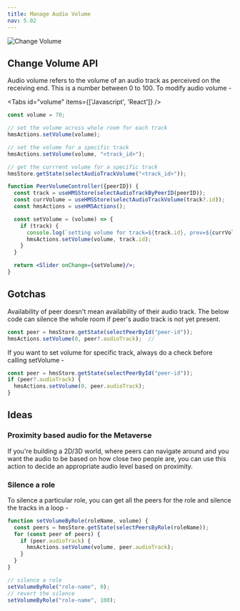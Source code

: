 ```yaml
---
title: Manage Audio Volume
nav: 5.02
---
```


![Change Volume](/guides/volume.png)

## Change Volume API

Audio volume refers to the volume of an audio track as perceived on the receiving end. This is a number between 0 to 100.
To modify audio volume - 

<Tabs id="volume" items={['Javascript', 'React']} />

<Tab id='volume-0'>

```js
const volume = 70;

// set the volume across whole room for each track
hmsActions.setVolume(volume);

// set the volume for a specific track
hmsActions.setVolume(volume, "<track_id>");

// get the currrent volume for a specific track
hmsStore.getState(selectAudioTrackVolume("<track_id>"));
```

</Tab>

<Tab id='volume-1'>

```jsx
function PeerVolumeController({peerID}) {
  const track = useHMSStore(selectAudioTrackByPeerID(peerID));
  const currVolume = useHMSStore(selectAudioTrackVolume(track?.id));
  const hmsActions = useHMSActions();

  const setVolume = (volume) => {
    if (track) {
      console.log(`setting volume for track=${track.id}, prev=${currVolume}, new=${volume}`);
      hmsActions.setVolume(volume, track.id);
    }
  }

  return <Slider onChange={setVolume}/>;
}
```

</Tab>

## Gotchas

Availability of peer doesn't mean availability of their audio track. The below code can silence the whole room if peer's audio track is not yet present.

```js
const peer = hmsStore.getState(selectPeerById("peer-id"));
hmsActions.setVolume(0, peer?.audioTrack);  // 
```

If you want to set volume for specific track, always do a check before calling setVolume - 


```js
const peer = hmsStore.getState(selectPeerById("peer-id"));
if (peer?.audioTrack) {
  hmsActions.setVolume(0, peer.audioTrack);
}
```

## Ideas

### Proximity based audio for the Metaverse

If you're building a 2D/3D world, where peers can navigate around and you want the audio to be based on how close two people are, you can use this action to decide an appropriate audio level based on proximity.


### Silence a role

To silence a particular role, you can get all the peers for the role and silence the tracks in a loop - 

```js
function setVolumeByRole(roleName, volume) {
  const peers = hmsStore.getState(selectPeersByRole(roleName));
  for (const peer of peers) {
    if (peer.audioTrack) {
      hmsActions.setVolume(volume, peer.audioTrack);
    }
  }
}

// silence a role
setVolumeByRole("role-name", 0);
// revert the silence
setVolumeByRole("role-name", 100);
```
